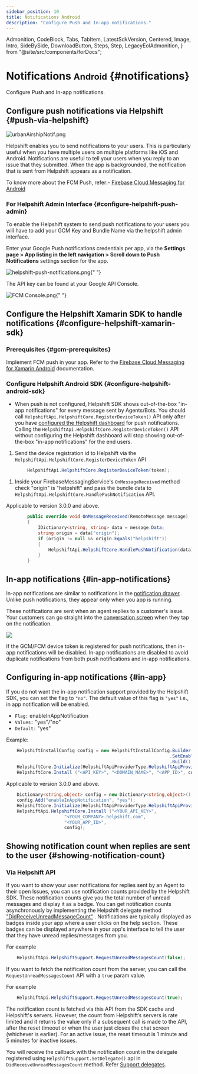 ```yaml
---
sidebar_position: 10
title: Notifications Android
description: "Configure Push and In-app notifications."
---
```


  Admonition,
  CodeBlock,
  Tabs,
  TabItem,
  LatestSdkVersion,
  Centered,
  Image,
  Intro,
  SideBySide,
  DownloadButton,
  Steps,
  Step,
  LegacyEolAdmonition,
} from "@site/src/components/forDocs";

<LegacyEolAdmonition />

# Notifications <small>Android</small> {#notifications}

<Intro>

Configure Push and In-app notifications.

</Intro>

## Configure push notifications via Helpshift {#push-via-helpshift}

![urbanAirshipNotif.png](/static/books/android/urbanairshipnotif.png "urbanAirshipNotif.png")

Helpshift enables you to send notifications to your users. This is
particularly useful when you have multiple users on multiple platforms
like iOS and Android. Notifications are useful to tell your users when
you reply to an issue that they submitted. When the app is backgrounded,
the notification that is sent from Helpshift appears as a notification.

To know more about the FCM Push, refer:-
[Firebase Cloud Messaging for Android](https://firebase.google.com/docs/cloud-messaging/)

### For Helpshift Admin Interface {#configure-helpshift-push-admin}

To enable the Helpshift system to send push notifications to your users
you will have to add your GCM Key and Bundle Name via the helpshift
admin interface.

Enter your Google Push notifications credentials per app, via the
**Settings page > App listing in the left navigation > Scroll down to Push
Notifications** settings section for the app.

<Image
  src="/static/books/android/helpshift-push-notifications.png"
  width="full"
  alt="helpshift-push-notifications.png"
/>{" "}

The API key can be found at your Google API Console.

<Image
  src="/static/books/android/fcm_console.png"
  width="full"
  alt="FCM Console.png"
/>{" "}

## Configure the Helpshift Xamarin SDK to handle notifications {#configure-helpshift-xamarin-sdk}

### Prerequisites {#gcm-prerequisites}

Implement FCM push in your app. Refer to the
[Firebase Cloud Messaging for Xamarin Android](https://docs.microsoft.com/en-us/xamarin/android/data-cloud/google-messaging/firebase-cloud-messaging) documentation.

### Configure Helpshift Android SDK {#configure-helpshift-android-sdk}

<Admonition type="info" title="Note">

- When push is not configured, Helpshift SDK shows out-of-the-box "in-app notifications" for every message sent by Agents/Bots.
  You should call `HelpshiftApi.HelpshiftCore.RegisterDeviceToken()` API only after you have [configured the Helpshift dashboard](/xamarin/notifications-android#configure-helpshift-push-admin) for push notifications. Calling the `HelpshiftApi.HelpshiftCore.RegisterDeviceToken()` API without configuring the Helpshift dashboard will stop showing out-of-the-box "in-app notifications" for the end users.

</Admonition>

1. Send the device registration id to Helpshift via the `HelpshiftApi.HelpshiftCore.RegisterDeviceToken` API

```csharp
        HelpshiftApi.HelpshiftCore.RegisterDeviceToken(token);

```

1. Inside your FirebaseMessagingService's `OnMessageReceived` method check "origin" is "helpshift" and pass the bundle data to `HelpshiftApi.HelpshiftCore.HandlePushNotification` API.

<Admonition type="info" title="Note">

Applicable to version 3.0.0 and above.

</Admonition>

```csharp
		public override void OnMessageReceived(RemoteMessage message)
        {
            IDictionary<string, string> data = message.Data;
            string origin = data["origin"];
            if (origin != null && origin.Equals("helpshift"))
            {
                HelpshiftApi.HelpshiftCore.HandlePushNotification(data);
            }
        }


```

## In-app notifications {#in-app-notifications}

In-app notifications are similar to notifications in the [notification drawer](http://developer.android.com/guide/topics/ui/notifiers/notifications.html) . Unlike push notifications, they appear only when you app is running.

These notifications are sent when an agent replies to a customer's issue. Your customers can go straight into the [conversation screen](/xamarin/support-tools-android#conversation-view) when they tap on the notification.

![](/static/books/android/i18n-in-app.png)

<Admonition type="info" title="Note">

If the GCM/FCM device token is registered for push notifications, then in-app notifications will be disabled. In-app notifications are disabled to avoid duplicate notifications from both push notifications and in-app notifications.

</Admonition>

## Configuring in-app notifications {#in-app}

If you do not want the in-app notification support provided by the Helpshift SDK, you can set the flag to `"no"`. The default value of this flag is `"yes"` i.e., in app notification will be enabled.

- `Flag:` enableInAppNotification
- `Values:` "yes"/"no"
- `Default:` "yes"

Example:

<Tabs>

<TabItem value="Using HelpshiftInstallConfig" label="Using HelpshiftInstallConfig">

```csharp
    HelpshiftInstallConfig config = new HelpshiftInstallConfig.Builder()
                                                              .SetEnableInAppNotifications(true)
                                                              .Build();
    HelpshiftCore.Initialize(HelpshiftApiProviderType.HelpshiftApiProviderTypeSupport);
    HelpshiftCore.Install ("<API_KEY>", "<DOMAIN_NAME>", "<APP_ID>", config);

```

<Admonition type="info" title="Note">

Applicable to version 3.0.0 and above.

</Admonition>

</TabItem>
<TabItem value="Using Dictionary" label="Using Dictionary">

```csharp
    Dictionary<string,object> config = new Dictionary<string,object>();
    config.Add("enableInAppNotification", "yes");
    HelpshiftCore.Initialize(HelpshiftApiProviderType.HelpshiftApiProviderTypeSupport);
    HelpshiftApi.HelpshiftCore.Install ("<YOUR_API_KEY>",
                      "<YOUR_COMPANY>.helpshift.com",
                      "<YOUR_APP_ID>",
                      config);

```

</TabItem>

</Tabs>

## Showing notification count when replies are sent to the user {#showing-notification-count}

### Via Helpshift API

If you want to show your user notifications for replies sent by an Agent to their open Issues, you can use notification counts provided by the Helpshift SDK. These notification counts give you the total number of unread messages and display it as a badge. You can get notification counts asynchronously by implementing the Helpshift delegate method ["DidReceiveUnreadMessageCount"](/xamarin/delegates-android#helpshift-delegates-implementation) . Notifications are typically displayed as badges inside your app where a user clicks on the help section. These badges can be displayed anywhere in your app's interface to tell the user that they have unread replies/messages from you.

For example

```csharp
    HelpshiftApi.HelpshiftSupport.RequestUnreadMessagesCount(false);

```

If you want to fetch the notification count from the server, you can call the `RequestUnreadMessagesCount` API with a `true` param value.

For example

```csharp
    HelpshiftApi.HelpshiftSupport.RequestUnreadMessagesCount(true);

```

<Admonition type="info" title="Note">

The notification count is fetched via this API from the SDK cache and Helpshift's servers. However, the count from Helpshift’s servers is rate limited and it returns the value only if a subsequent call is made to the API, after the reset timeout or when the user just closes the chat screen (whichever is earlier). For an active issue, the reset timeout is 1 minute and 5 minutes for inactive issues.

</Admonition>

You will receive the callback with the notification count in the delegate registered using `HelpshiftSupport.SetDelegate()` api in `DidReceiveUnreadMessagesCount` method.
Refer [Support delegates](/xamarin/delegates-android#helpshift-delegates-implementation).
